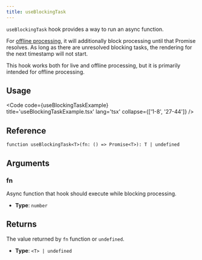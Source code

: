 ```yaml
---
title: useBlockingTask
---
```


`useBlockingTask` hook provides a way to run an async function.

For [offline processing](/fundamentals/glossary#offline-processing), it will additionally block processing until that Promise resolves. As long
as there are unresolved blocking tasks, the rendering for the next timestamp will not start.

<Aside>
This hook works both for live and offline processing, but it is primarily intended for
offline processing.
</Aside>

## Usage

<Code code={useBlockingTaskExample} title='useBlockingTaskExample.tsx' lang='tsx' collapse={['1-8', '27-44']} />

## Reference

```tsx
function useBlockingTask<T>(fn: () => Promise<T>): T | undefined
```

## Arguments

### fn

Async function that hook should execute while blocking processing.

- **Type**: `number`

## Returns

The value returned by `fn` function or `undefined`.

- **Type**: `<T> | undefined`
